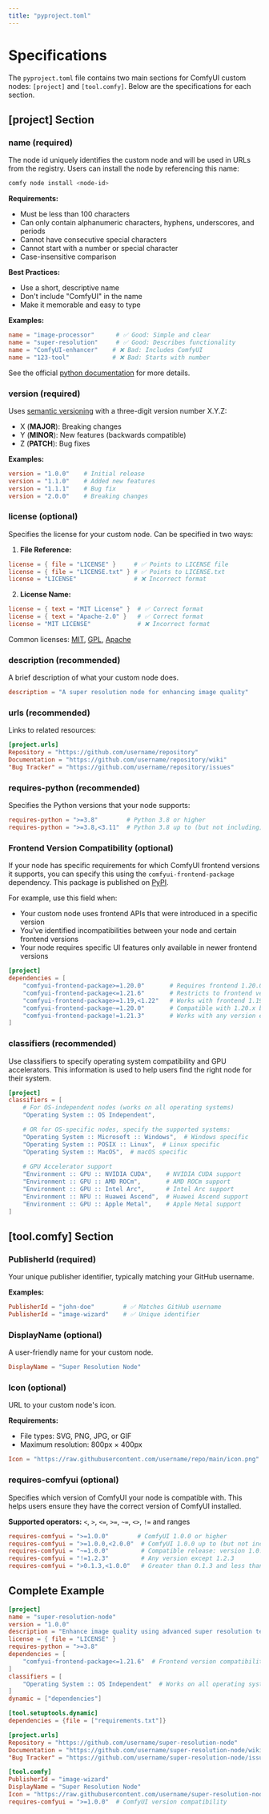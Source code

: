 ```yaml
---
title: "pyproject.toml"
---
```


# Specifications

The `pyproject.toml` file contains two main sections for ComfyUI custom nodes: `[project]` and `[tool.comfy]`. Below are the specifications for each section.

## [project] Section

### name (required)
The node id uniquely identifies the custom node and will be used in URLs from the registry. Users can install the node by referencing this name:

```bash
comfy node install <node-id>
```

**Requirements:**
- Must be less than 100 characters
- Can only contain alphanumeric characters, hyphens, underscores, and periods
- Cannot have consecutive special characters
- Cannot start with a number or special character
- Case-insensitive comparison

**Best Practices:**
- Use a short, descriptive name
- Don't include "ComfyUI" in the name
- Make it memorable and easy to type

**Examples:**
```toml
name = "image-processor"      # ✅ Good: Simple and clear
name = "super-resolution"     # ✅ Good: Describes functionality
name = "ComfyUI-enhancer"    # ❌ Bad: Includes ComfyUI
name = "123-tool"            # ❌ Bad: Starts with number
```

See the official [python documentation](https://packaging.python.org/en/latest/guides/writing-pyproject-toml/#name) for more details.

### version (required)
Uses [semantic versioning](https://semver.org/) with a three-digit version number X.Y.Z:

- X (**MAJOR**): Breaking changes
- Y (**MINOR**): New features (backwards compatible)
- Z (**PATCH**): Bug fixes

**Examples:**
```toml
version = "1.0.0"    # Initial release
version = "1.1.0"    # Added new features
version = "1.1.1"    # Bug fix
version = "2.0.0"    # Breaking changes
```

### license (optional)
Specifies the license for your custom node. Can be specified in two ways:

1. **File Reference:**
```toml
license = { file = "LICENSE" }     # ✅ Points to LICENSE file
license = { file = "LICENSE.txt" } # ✅ Points to LICENSE.txt
license = "LICENSE"                # ❌ Incorrect format
```

2. **License Name:**
```toml
license = { text = "MIT License" }  # ✅ Correct format
license = { text = "Apache-2.0" }   # ✅ Correct format
license = "MIT LICENSE"             # ❌ Incorrect format
```

Common licenses: [MIT](https://opensource.org/license/mit), [GPL](https://www.gnu.org/licenses/gpl-3.0.en.html), [Apache](https://www.apache.org/licenses/LICENSE-2.0)

### description (recommended)
A brief description of what your custom node does.

```toml
description = "A super resolution node for enhancing image quality"
```

### urls (recommended)
Links to related resources:

```toml
[project.urls]
Repository = "https://github.com/username/repository"
Documentation = "https://github.com/username/repository/wiki"
"Bug Tracker" = "https://github.com/username/repository/issues"
```

### requires-python (recommended)
Specifies the Python versions that your node supports:

```toml
requires-python = ">=3.8"        # Python 3.8 or higher
requires-python = ">=3.8,<3.11"  # Python 3.8 up to (but not including) 3.11
```

### Frontend Version Compatibility (optional)
If your node has specific requirements for which ComfyUI frontend versions it supports, you can specify this using the `comfyui-frontend-package` dependency. This package is published on [PyPI](https://pypi.org/project/comfyui-frontend-package/).

For example, use this field when:
- Your custom node uses frontend APIs that were introduced in a specific version
- You've identified incompatibilities between your node and certain frontend versions
- Your node requires specific UI features only available in newer frontend versions

```toml
[project]
dependencies = [
    "comfyui-frontend-package>=1.20.0"       # Requires frontend 1.20.0 or newer
    "comfyui-frontend-package<=1.21.6"       # Restricts to frontend versions up to 1.21.6
    "comfyui-frontend-package>=1.19,<1.22"   # Works with frontend 1.19 to 1.21.x
    "comfyui-frontend-package~=1.20.0"       # Compatible with 1.20.x but not 1.21.0
    "comfyui-frontend-package!=1.21.3"       # Works with any version except 1.21.3
]
```

### classifiers (recommended)
Use classifiers to specify operating system compatibility and GPU accelerators. This information is used to help users find the right node for their system.

```toml
[project]
classifiers = [
    # For OS-independent nodes (works on all operating systems)
    "Operating System :: OS Independent",

    # OR for OS-specific nodes, specify the supported systems:
    "Operating System :: Microsoft :: Windows",  # Windows specific
    "Operating System :: POSIX :: Linux",  # Linux specific
    "Operating System :: MacOS",  # macOS specific
    
    # GPU Accelerator support
    "Environment :: GPU :: NVIDIA CUDA",    # NVIDIA CUDA support
    "Environment :: GPU :: AMD ROCm",       # AMD ROCm support
    "Environment :: GPU :: Intel Arc",      # Intel Arc support
    "Environment :: NPU :: Huawei Ascend",  # Huawei Ascend support
    "Environment :: GPU :: Apple Metal",    # Apple Metal support
]
```

## [tool.comfy] Section

### PublisherId (required)
Your unique publisher identifier, typically matching your GitHub username.

**Examples:**
```toml
PublisherId = "john-doe"        # ✅ Matches GitHub username
PublisherId = "image-wizard"    # ✅ Unique identifier
```

### DisplayName (optional)
A user-friendly name for your custom node.

```toml
DisplayName = "Super Resolution Node"
```

### Icon (optional)
URL to your custom node's icon.

**Requirements:**
- File types: SVG, PNG, JPG, or GIF
- Maximum resolution: 800px × 400px

```toml
Icon = "https://raw.githubusercontent.com/username/repo/main/icon.png"
```

### requires-comfyui (optional)
Specifies which version of ComfyUI your node is compatible with. This helps users ensure they have the correct version of ComfyUI installed.

**Supported operators:** `<`, `>`, `<=`, `>=`, `~=`, `<>`, `!=` and ranges

```toml
requires-comfyui = ">=1.0.0"        # ComfyUI 1.0.0 or higher
requires-comfyui = ">=1.0.0,<2.0.0"  # ComfyUI 1.0.0 up to (but not including) 2.0.0
requires-comfyui = "~=1.0.0"         # Compatible release: version 1.0.0 or newer, but not version 2.0.0
requires-comfyui = "!=1.2.3"         # Any version except 1.2.3
requires-comfyui = ">0.1.3,<1.0.0"   # Greater than 0.1.3 and less than 1.0.0
```

## Complete Example
```toml
[project]
name = "super-resolution-node"
version = "1.0.0"
description = "Enhance image quality using advanced super resolution techniques"
license = { file = "LICENSE" }
requires-python = ">=3.8"
dependencies = [
    "comfyui-frontend-package<=1.21.6"  # Frontend version compatibility
]
classifiers = [
    "Operating System :: OS Independent"  # Works on all operating systems
]
dynamic = ["dependencies"]

[tool.setuptools.dynamic]
dependencies = {file = ["requirements.txt"]}

[project.urls]
Repository = "https://github.com/username/super-resolution-node"
Documentation = "https://github.com/username/super-resolution-node/wiki"
"Bug Tracker" = "https://github.com/username/super-resolution-node/issues"

[tool.comfy]
PublisherId = "image-wizard"
DisplayName = "Super Resolution Node"
Icon = "https://raw.githubusercontent.com/username/super-resolution-node/main/icon.png"
requires-comfyui = ">=1.0.0"  # ComfyUI version compatibility
```
